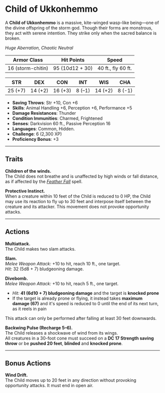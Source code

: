 # Child of Ukkonhemmo

<BlendedImage
  src='/library/images/ChildOfUkkonHemmo.webp'
  alt='Child of Ukkonhemmo'
/>

A **Child of Ukkonhemmo** is a massive, kite-winged wasp-like being—one of the divine offspring of the storm god. Though their forms are monstrous, they act with serene intention. They strike only when the sacred balance is broken.

_Huge Aberration, Chaotic Neutral_

| **Armor Class**   | **Hit Points**  | **Speed**          |
| ----------------- | --------------- | ------------------ |
| 16 (storm-chitin) | 95 (10d12 + 30) | 40 ft., fly 60 ft. |

| **STR** | **DEX** | **CON** | **INT** | **WIS** | **CHA** |
| ------- | ------- | ------- | ------- | ------- | ------- |
| 25 (+7) | 14 (+2) | 16 (+3) | 8 (–1)  | 14 (+2) | 8 (-1)  |

- **Saving Throws**: Str +10, Con +6
- **Skills**: Animal Handling +6, Perception +6, Performance +5
- **Damage Resistances**: Thunder
- **Condition Immunities**: Charmed, Frightened
- **Senses**: Darkvision 60 ft., Passive Perception 16
- **Languages**: Common, Hidden.
- **Challenge**: 6 (2,300 XP)
- **Proficiency Bonus**: +3

---

## Traits

**Children of the winds.**  
The Child does not breathe and is unaffected by high winds or fall distance, as if affected by the [_Feather Fall_](https://dnd2024.wikidot.com/spell:feather-fall) spell.

**Protective Instinct.**  
When a creature within 10 feet of the Child is reduced to 0 HP, the Child may use its reaction to fly up to 30 feet and interpose itself between the creature and its attacker. This movement does not provoke opportunity attacks.

---

## Actions

**Multiattack.**  
The Child makes two slam attacks.

**Slam.**  
_Melee Weapon Attack:_ +10 to hit, reach 10 ft., one target.  
_Hit:_ 32 (5d8 + 7) bludgeoning damage.

**Divebomb.**  
_Melee Weapon Attack:_ +10 to hit, reach 5 ft., one target.

- _Hit:_ **41 (6d10 + 7) bludgeoning damage** and the target is **knocked prone**
- If the target is already prone or flying, it instead takes **maximum damage (67)** and it's speed is reduced to 0 until the end of its next turn, as it reels in pain

This attack can only be performed after falling at least 30 feet downwards.

**Backwing Pulse (Recharge 5–6).**  
The Child releases a shockwave of wind from its wings.  
All creatures in a 30-foot cone must succeed on a **DC 17 Strength saving throw** or be **pushed 20 feet**, **blinded** and **knocked prone**.

---

## Bonus Actions

**Wind Drift.**  
The Child moves up to 20 feet in any direction without provoking opportunity attacks. It must end in open air.
